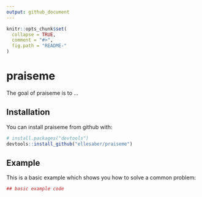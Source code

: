 ```yaml
---
output: github_document
---
```


<!-- README.md is generated from README.Rmd. Please edit that file -->

```r
knitr::opts_chunk$set(
  collapse = TRUE,
  comment = "#>",
  fig.path = "README-"
)
```

# praiseme

The goal of praiseme is to ...

## Installation

You can install praiseme from github with:

```r
# install.packages("devtools")
devtools::install_github("ellesaber/praiseme")
```

## Example

This is a basic example which shows you how to solve a common problem:

```r
## basic example code
```
